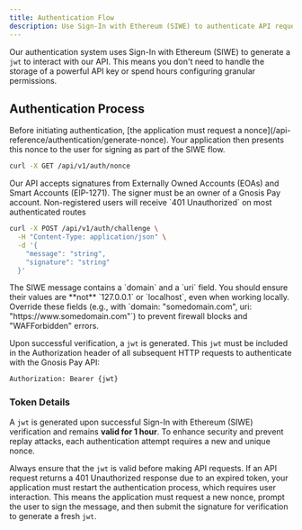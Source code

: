 ```yaml
---
title: Authentication Flow
description: Use Sign-In with Ethereum (SIWE) to authenticate API requests.
---
```


Our authentication system uses Sign-In with Ethereum (SIWE) to generate a `jwt` to interact with our API.
This means you don't need to handle the storage of a powerful API key or spend hours configuring granular permissions.


## Authentication Process

<Steps>
<Step title="Nonce Generation">
Before initiating authentication, [the application must request a nonce](/api-reference/authentication/generate-nonce).
Your application then presents this nonce to the user for signing as part of the SIWE flow.

```bash cURL
curl -X GET /api/v1/auth/nonce
```
</Step>
<Step title="Sign the Message with your Wallet or Provider">
Our API accepts signatures from Externally Owned Accounts (EOAs) and Smart Accounts (EIP-1271).

<Warning>
The signer must be an owner of a Gnosis Pay account. 
Non-registered users will receive `401 Unauthorized` on most authenticated routes
</Warning>
</Step>
<Step title="Signature Verification and Token retrieval">

```bash cURL
curl -X POST /api/v1/auth/challenge \
  -H "Content-Type: application/json" \
  -d '{
    "message": "string",
    "signature": "string"
  }'
```
</Step>
</Steps>

<Warning>
The SIWE message contains a `domain` and a `uri` field. You should ensure their values are **not** `127.0.0.1` or `localhost`, even when working locally. Override these fields (e.g., with `domain: "somedomain.com", uri: "https://www.somedomain.com"`) to prevent firewall blocks and "WAFForbidden" errors.
</Warning>

Upon successful verification, a `jwt` is generated.
This `jwt` must be included in the Authorization header of all subsequent HTTP requests to authenticate with the Gnosis Pay API: 

```bash
Authorization: Bearer {jwt}
```

### Token Details

A `jwt` is generated upon successful Sign-In with Ethereum (SIWE) verification and remains **valid for 1 hour**.
To enhance security and prevent replay attacks, each authentication attempt requires a new and unique nonce.

Always ensure that the `jwt` is valid before making API requests.
If an API request returns a 401 Unauthorized response due to an expired token,
your application must restart the authentication process, which requires user interaction.
This means the application must request a new nonce, prompt the user to sign the message,
and then submit the signature for verification to generate a fresh `jwt`.
